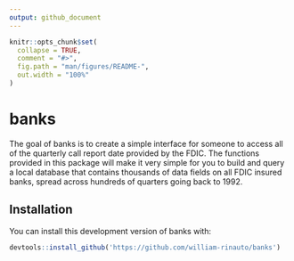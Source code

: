 ```yaml
---
output: github_document
---
```


<!-- README.md is generated from README.Rmd. Please edit that file -->

```r
knitr::opts_chunk$set(
  collapse = TRUE,
  comment = "#>",
  fig.path = "man/figures/README-",
  out.width = "100%"
)
```
# banks

<!-- badges: start -->
<!-- badges: end -->

The goal of banks is to create a simple interface for someone to access all of the quarterly call report date provided by the FDIC. The functions provided in this package will make it very simple for you to build and query a local database that contains thousands of data fields on all FDIC insured banks, spread across hundreds of quarters going back to 1992.

## Installation

You can install this development version of banks with:

``` r
devtools::install_github('https://github.com/william-rinauto/banks')
```



